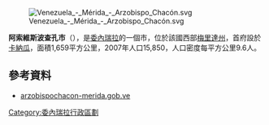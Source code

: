 [[Image:Venezuela_-_Mérida_-_Arzobispo_Chacón.svg|right]]

'''阿索維斯波查孔市'''（{{lang-es|Municipio Arzobispo Chacón}}），是[[委內瑞拉|委內瑞拉]]的一個市，位於該國西部[[梅里達州|梅里達州]]，首府設於[[卡納瓜_(梅里達州)|卡納瓜]]，面積1,659平方公里，2007年人口15,850，人口密度每平方公里9.6人。

==參考資料==
*[http://arzobispochacon-merida.gob.ve/ arzobispochacon-merida.gob.ve]{{dead link|date=十一月 2017 |bot=InternetArchiveBot }} {{es icon}}

{{coord|8.1307|N|71.4615|W|source:wikidata|display=title}}

{{Venezuela-geo-stub}}
[[Category:委內瑞拉行政區劃|Category:委內瑞拉行政區劃]]
